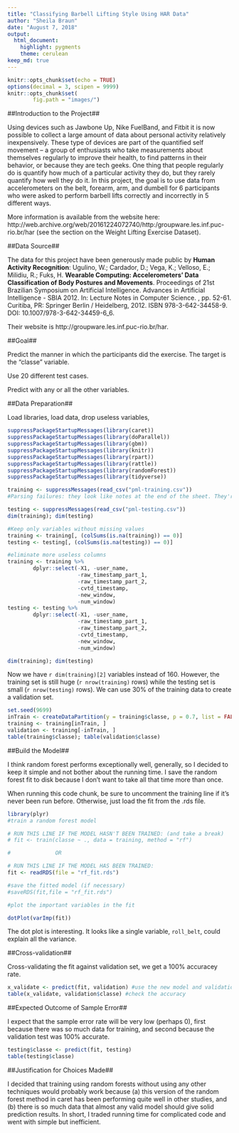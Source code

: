 ---
title: "Classifying Barbell Lifting Style Using HAR Data"
author: "Sheila Braun"
date: "August 7, 2018"
output: 
  html_document: 
    highlight: pygments
    theme: cerulean
keep_md: true
---

```{r setup, include=FALSE}
knitr::opts_chunk$set(echo = TRUE)
options(decimal = 3, scipen = 9999)
knitr::opts_chunk$set(
        fig.path = "images/")
```

##Introduction to the Project##

Using devices such as Jawbone Up, Nike FuelBand, and Fitbit it is now possible to collect a large amount of data about personal activity relatively inexpensively. These type of devices are part of the quantified self movement – a group of enthusiasts who take measurements about themselves regularly to improve their health, to find patterns in their behavior, or because they are tech geeks. One thing that people regularly do is quantify how much of a particular activity they do, but they rarely quantify how well they do it. In this project, the goal is to use data from accelerometers on the belt, forearm, arm, and dumbell for 6 participants who were asked to perform barbell lifts correctly and incorrectly in 5 different ways. 

More information is available from the website here: http://web.archive.org/web/20161224072740/http:/groupware.les.inf.puc-rio.br/har (see the section on the Weight Lifting Exercise Dataset).


##Data Source##

The data for this project have been generously made public by **Human Activity Recognition**: Ugulino, W.; Cardador, D.; Vega, K.; Velloso, E.; Milidiu, R.; Fuks, H. **Wearable Computing: Accelerometers' Data Classification of Body Postures and Movements**. Proceedings of 21st Brazilian Symposium on Artificial Intelligence. Advances in Artificial Intelligence - SBIA 2012. In: Lecture Notes in Computer Science. , pp. 52-61. Curitiba, PR: Springer Berlin / Heidelberg, 2012. ISBN 978-3-642-34458-9. DOI: 10.1007/978-3-642-34459-6_6. 

Their website is http://groupware.les.inf.puc-rio.br/har.

##Goal##

Predict the manner in which the participants did the exercise. The target is the "classe" variable. 

Use 20 different test cases.

Predict with any or all the other variables.

##Data Preparation##

Load libraries, load data, drop useless variables, 

```{r data_prep}
suppressPackageStartupMessages(library(caret)) 
suppressPackageStartupMessages(library(doParallel)) 
suppressPackageStartupMessages(library(gbm))       
suppressPackageStartupMessages(library(knitr)) 
suppressPackageStartupMessages(library(rpart))
suppressPackageStartupMessages(library(rattle)) 
suppressPackageStartupMessages(library(randomForest)) 
suppressPackageStartupMessages(library(tidyverse))

training <- suppressMessages(read_csv("pml-training.csv"))
#Parsing failures: they look like notes at the end of the sheet. They're harmless.

testing <- suppressMessages(read_csv("pml-testing.csv"))
dim(training); dim(testing)

#Keep only variables without missing values
training <- training[, (colSums(is.na(training)) == 0)]
testing <- testing[, (colSums(is.na(testing)) == 0)]

#eliminate more useless columns
training <- training %>% 
        dplyr::select(-X1, -user_name, 
                      -raw_timestamp_part_1,
                      -raw_timestamp_part_2,
                      -cvtd_timestamp,
                      -new_window,
                      -num_window)
testing <- testing %>%
        dplyr::select(-X1, -user_name, 
                      -raw_timestamp_part_1,
                      -raw_timestamp_part_2,
                      -cvtd_timestamp,
                      -new_window,
                      -num_window)

dim(training); dim(testing)
```
Now we have `r dim(training)[2]` variables instead of 160. However, the training set is still huge (`r nrow(training)` rows) while the testing set is small (`r nrow(testing)` rows). We can use 30% of the training data to create a validation set.

```{r validation}
set.seed(9699)
inTrain <- createDataPartition(y = training$classe, p = 0.7, list = FALSE)
training <- training[inTrain, ]
validation <- training[-inTrain, ]
table(training$classe); table(validation$classe)
```

##Build the Model##

I think random forest performs exceptionally well, generally, so I decided to keep it simple and not bother about the running time. I save the random forest fit to disk because I don't want to take all that time more than once. 

When running this code chunk, be sure to uncomment the training line if it's never been run before. Otherwise, just load the fit from the .rds file. 

```{r buildModel}
library(plyr)
#train a random forest model

# RUN THIS LINE IF THE MODEL HASN'T BEEN TRAINED: (and take a break)
# fit <- train(classe ~ ., data = training, method = "rf")

#              OR

# RUN THIS LINE IF THE MODEL HAS BEEN TRAINED:
fit <- readRDS(file = "rf_fit.rds")

#save the fitted model (if necessary)
#saveRDS(fit,file = "rf_fit.rds")

#plot the important variables in the fit

dotPlot(varImp(fit))
```

The dot plot is interesting. It looks like a single variable, `roll_belt`, could explain all the variance. 


##Cross-validation##

Cross-validating the fit against validation set, we get a 100% accuracey rate. 

```{r cross_validate}
x_validate <- predict(fit, validation) #use the new model and validation data
table(x_validate, validation$classe) #check the accuracy
```


##Expected Outcome of Sample Error##

I expect that the sample error rate will be very low (perhaps 0), first because there was so much data for training, and second because the validation test was 100% accurate. 

```{r test}
testing$classe <- predict(fit, testing)
table(testing$classe)
```

##Justification for Choices Made##

I decided that training using random forests without using any other techniques would probably work because (a) this version of the random forest method in caret has been performing quite well in other studies, and (b) there is so much data that almost any valid model should give solid prediction results. In short, I traded running time for complicated code and went with simple but inefficient. 























\O

